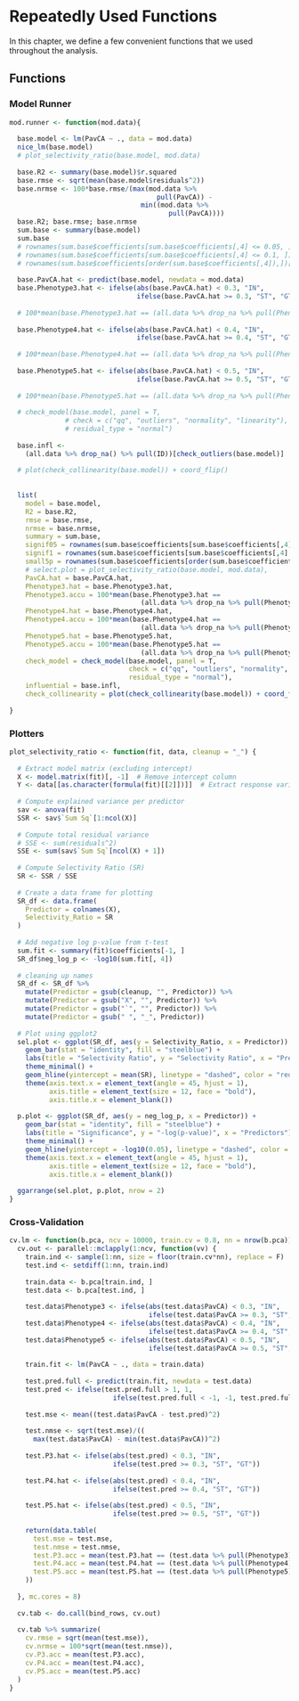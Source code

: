 # Repeatedly Used Functions {#basefunctions}

In this chapter, we define a few convenient functions that we used throughout the analysis.

## Functions {.panelset}

### Model Runner
```r
mod.runner <- function(mod.data){
  
  base.model <- lm(PavCA ~ ., data = mod.data)
  nice_lm(base.model)
  # plot_selectivity_ratio(base.model, mod.data)
  
  base.R2 <- summary(base.model)$r.squared
  base.rmse <- sqrt(mean(base.model$residuals^2))
  base.nrmse <- 100*base.rmse/(max(mod.data %>% 
                                     pull(PavCA)) - 
                                 min((mod.data %>% 
                                        pull(PavCA))))
  base.R2; base.rmse; base.nrmse
  sum.base <- summary(base.model)
  sum.base
  # rownames(sum.base$coefficients[sum.base$coefficients[,4] <= 0.05, ])
  # rownames(sum.base$coefficients[sum.base$coefficients[,4] <= 0.1, ])
  # rownames(sum.base$coefficients[order(sum.base$coefficients[,4]),])[1:5]
  
  base.PavCA.hat <- predict(base.model, newdata = mod.data)
  base.Phenotype3.hat <- ifelse(abs(base.PavCA.hat) < 0.3, "IN", 
                                ifelse(base.PavCA.hat >= 0.3, "ST", "GT"))
  
  # 100*mean(base.Phenotype3.hat == (all.data %>% drop_na %>% pull(Phenotype3)))
  
  base.Phenotype4.hat <- ifelse(abs(base.PavCA.hat) < 0.4, "IN", 
                                ifelse(base.PavCA.hat >= 0.4, "ST", "GT"))
  
  # 100*mean(base.Phenotype4.hat == (all.data %>% drop_na %>% pull(Phenotype4)))
  
  base.Phenotype5.hat <- ifelse(abs(base.PavCA.hat) < 0.5, "IN", 
                                ifelse(base.PavCA.hat >= 0.5, "ST", "GT"))
  
  # 100*mean(base.Phenotype5.hat == (all.data %>% drop_na %>% pull(Phenotype5)))
  
  # check_model(base.model, panel = T, 
              # check = c("qq", "outliers", "normality", "linearity"),
              # residual_type = "normal")
  
  base.infl <- 
    (all.data %>% drop_na() %>% pull(ID))[check_outliers(base.model)]
  
  # plot(check_collinearity(base.model)) + coord_flip()
  
  
  list(
    model = base.model,
    R2 = base.R2,
    rmse = base.rmse,
    nrmse = base.nrmse,
    summary = sum.base,
    signif05 = rownames(sum.base$coefficients[sum.base$coefficients[,4] <= 0.05, ]),
    signif1 = rownames(sum.base$coefficients[sum.base$coefficients[,4] <= 0.1, ]),
    small5p = rownames(sum.base$coefficients[order(sum.base$coefficients[,4]),])[1:6],
    # select.plot = plot_selectivity_ratio(base.model, mod.data),
    PavCA.hat = base.PavCA.hat,
    Phenotype3.hat = base.Phenotype3.hat,
    Phenotype3.accu = 100*mean(base.Phenotype3.hat == 
                                 (all.data %>% drop_na %>% pull(Phenotype3))),
    Phenotype4.hat = base.Phenotype4.hat,
    Phenotype4.accu = 100*mean(base.Phenotype4.hat == 
                                 (all.data %>% drop_na %>% pull(Phenotype4))),
    Phenotype5.hat = base.Phenotype5.hat,
    Phenotype5.accu = 100*mean(base.Phenotype5.hat == 
                                 (all.data %>% drop_na %>% pull(Phenotype5))),
    check_model = check_model(base.model, panel = T, 
                              check = c("qq", "outliers", "normality", "linearity"),
                              residual_type = "normal"),
    influential = base.infl,
    check_collinearity = plot(check_collinearity(base.model)) + coord_flip())
    
}
```

### Plotters
```r
plot_selectivity_ratio <- function(fit, data, cleanup = "_") {
  
  # Extract model matrix (excluding intercept)
  X <- model.matrix(fit)[, -1]  # Remove intercept column
  Y <- data[[as.character(formula(fit)[[2]])]]  # Extract response variable
  
  # Compute explained variance per predictor
  sav <- anova(fit)
  SSR <- sav$`Sum Sq`[1:ncol(X)]
  
  # Compute total residual variance
  # SSE <- sum(residuals^2)
  SSE <- sum(sav$`Sum Sq`[ncol(X) + 1])
  
  # Compute Selectivity Ratio (SR)
  SR <- SSR / SSE
  
  # Create a data frame for plotting
  SR_df <- data.frame(
    Predictor = colnames(X),
    Selectivity_Ratio = SR
  )
  
  # Add negative log p-value from t-test
  sum.fit <- summary(fit)$coefficients[-1, ]
  SR_df$neg_log_p <- -log10(sum.fit[, 4])
  
  # cleaning up names
  SR_df <- SR_df %>%
    mutate(Predictor = gsub(cleanup, "", Predictor)) %>%
    mutate(Predictor = gsub("X", "", Predictor)) %>%
    mutate(Predictor = gsub("`", "", Predictor)) %>%
    mutate(Predictor = gsub(" ", "_", Predictor))
  
  # Plot using ggplot2
  sel.plot <- ggplot(SR_df, aes(y = Selectivity_Ratio, x = Predictor)) +
    geom_bar(stat = "identity", fill = "steelblue") +
    labs(title = "Selectivity Ratio", y = "Selectivity Ratio", x = "Predictors") +
    theme_minimal() +
    geom_hline(yintercept = mean(SR), linetype = "dashed", color = "red") +
    theme(axis.text.x = element_text(angle = 45, hjust = 1),
          axis.title = element_text(size = 12, face = "bold"),
          axis.title.x = element_blank())
  
  p.plot <- ggplot(SR_df, aes(y = neg_log_p, x = Predictor)) +
    geom_bar(stat = "identity", fill = "steelblue") +
    labs(title = "Significance", y = "-log(p-value)", x = "Predictors") +
    theme_minimal() +
    geom_hline(yintercept = -log10(0.05), linetype = "dashed", color = "red") +
    theme(axis.text.x = element_text(angle = 45, hjust = 1),
          axis.title = element_text(size = 12, face = "bold"),
          axis.title.x = element_blank())
  
  ggarrange(sel.plot, p.plot, nrow = 2)
}
```




### Cross-Validation
```r
cv.lm <- function(b.pca, ncv = 10000, train.cv = 0.8, nn = nrow(b.pca)){
  cv.out <- parallel::mclapply(1:ncv, function(vv) {
    train.ind <- sample(1:nn, size = floor(train.cv*nn), replace = F)
    test.ind <- setdiff(1:nn, train.ind)
    
    train.data <- b.pca[train.ind, ]
    test.data <- b.pca[test.ind, ]
    
    test.data$Phenotype3 <- ifelse(abs(test.data$PavCA) < 0.3, "IN", 
                                   ifelse(test.data$PavCA >= 0.3, "ST", "GT"))
    test.data$Phenotype4 <- ifelse(abs(test.data$PavCA) < 0.4, "IN",
                                   ifelse(test.data$PavCA >= 0.4, "ST", "GT"))
    test.data$Phenotype5 <- ifelse(abs(test.data$PavCA) < 0.5, "IN",
                                   ifelse(test.data$PavCA >= 0.5, "ST", "GT"))
    
    train.fit <- lm(PavCA ~ ., data = train.data)
    
    test.pred.full <- predict(train.fit, newdata = test.data)
    test.pred <- ifelse(test.pred.full > 1, 1, 
                          ifelse(test.pred.full < -1, -1, test.pred.full))
    
    test.mse <- mean((test.data$PavCA - test.pred)^2) 
    
    test.nmse <- sqrt(test.mse)/((
      max(test.data$PavCA) - min(test.data$PavCA))^2)
    
    test.P3.hat <- ifelse(abs(test.pred) < 0.3, "IN", 
                          ifelse(test.pred >= 0.3, "ST", "GT"))
    
    test.P4.hat <- ifelse(abs(test.pred) < 0.4, "IN", 
                          ifelse(test.pred >= 0.4, "ST", "GT"))
    
    test.P5.hat <- ifelse(abs(test.pred) < 0.5, "IN",
                          ifelse(test.pred >= 0.5, "ST", "GT"))
    
    return(data.table(
      test.mse = test.mse,
      test.nmse = test.nmse,
      test.P3.acc = mean(test.P3.hat == (test.data %>% pull(Phenotype3))),
      test.P4.acc = mean(test.P4.hat == (test.data %>% pull(Phenotype4))),
      test.P5.acc = mean(test.P5.hat == (test.data %>% pull(Phenotype5)))
    ))
    
  }, mc.cores = 8)
  
  cv.tab <- do.call(bind_rows, cv.out)
  
  cv.tab %>% summarize(
    cv.rmse = sqrt(mean(test.mse)),
    cv.nrmse = 100*sqrt(mean(test.nmse)),
    cv.P3.acc = mean(test.P3.acc),
    cv.P4.acc = mean(test.P4.acc),
    cv.P5.acc = mean(test.P5.acc)
  )
}
```































